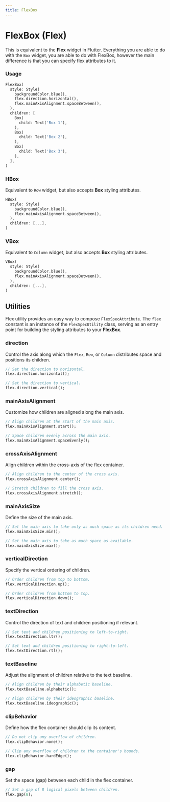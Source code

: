 ```yaml
---
title: FlexBox
---
```


# FlexBox (Flex)

This is equivalent to the **Flex** widget in Flutter. Everything you are able to do with the `Box` widget, you are able to do with FlexBox, however the main difference is that you can specify flex attributes to it.

### Usage

```dart
FlexBox(
  style: Style(
    backgroundColor.blue(),
    flex.direction.horizontal(),
    flex.mainAxisAlignment.spaceBetween(),
  ),
  children: [
    Box(
      child: Text('Box 1'),
    ),
    Box(
      child: Text('Box 2'),
    ),
    Box(
      child: Text('Box 3'),
    ),
  ],
)
```

### HBox

Equivalent to `Row` widget, but also accepts **Box** styling attributes.

```dart
HBox(
  style: Style(
    backgroundColor.blue(),
    flex.mainAxisAlignment.spaceBetween(),
  ),
  children: [...],
)
```

### VBox

Equivalent to `Column` widget, but also accepts **Box** styling attributes.

```dart
VBox(
  style: Style(
    backgroundColor.blue(),
    flex.mainAxisAlignment.spaceBetween(),
  ),
  children: [...],
)
```

## Utilities

Flex utility provides an easy way to compose `FlexSpecAttribute`. The `flex` constant is an instance of the `FlexSpecUtility` class, serving as an entry point for building the styling attributes to your **FlexBox**.

### **direction**

Control the axis along which the `Flex`, `Row`, or `Column` distributes space and positions its children.

```dart
// Set the direction to horizontal.
flex.direction.horizontal();

// Set the direction to vertical.
flex.direction.vertical();
```

### **mainAxisAlignment**

Customize how children are aligned along the main axis.

```dart
// Align children at the start of the main axis.
flex.mainAxisAlignment.start();

// Space children evenly across the main axis.
flex.mainAxisAlignment.spaceEvenly();
```

### **crossAxisAlignment**

Align children within the cross-axis of the flex container.

```dart
// Align children to the center of the cross axis.
flex.crossAxisAlignment.center();

// Stretch children to fill the cross axis.
flex.crossAxisAlignment.stretch();
```

### **mainAxisSize**

Define the size of the main axis.

```dart
// Set the main axis to take only as much space as its children need.
flex.mainAxisSize.min();

// Set the main axis to take as much space as available.
flex.mainAxisSize.max();
```

### **verticalDirection**

Specify the vertical ordering of children.

```dart
// Order children from top to bottom.
flex.verticalDirection.up();

// Order children from bottom to top.
flex.verticalDirection.down();
```

### **textDirection**

Control the direction of text and children positioning if relevant.

```dart
// Set text and children positioning to left-to-right.
flex.textDirection.ltr();

// Set text and children positioning to right-to-left.
flex.textDirection.rtl();
```

### **textBaseline**

Adjust the alignment of children relative to the text baseline.

```dart
// Align children by their alphabetic baseline.
flex.textBaseline.alphabetic();

// Align children by their ideographic baseline.
flex.textBaseline.ideographic();
```

### **clipBehavior**

Define how the flex container should clip its content.

```dart
// Do not clip any overflow of children.
flex.clipBehavior.none();

// Clip any overflow of children to the container's bounds.
flex.clipBehavior.hardEdge();
```

### **gap**

Set the space (gap) between each child in the flex container.

```dart
// Set a gap of 8 logical pixels between children.
flex.gap(8);
```